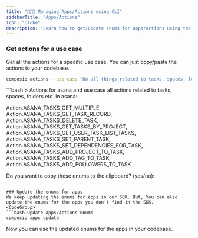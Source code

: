 ```yaml
---
title: "🧑🏻‍💻 Managing Apps/Actions using CLI"
sidebarTitle: "Apps/Actions"
icon: "globe"
description: "Learn how to get/update enums for apps/actions using the CLI."
---
```


### Get actions for a use case
Get all the actions for a specific use case. You can just copy/paste the actions to your codebase.
  <CodeGroup>
  ```bash Show all actions for a use case
  composio actions --use-case "Do all things related to tasks, spaces, folders etc. in asana" --app asana --limit=10
  ```
  </CodeGroup>
  ```bash
  > Actions for asana and use case all actions related to tasks, spaces, folders etc. in asana:

  Action.ASANA_TASKS_GET_MULTIPLE, Action.ASANA_TASKS_GET_TASK_RECORD, Action.ASANA_TASKS_DELETE_TASK, Action.ASANA_TASKS_GET_TASKS_BY_PROJECT, Action.ASANA_TASKS_GET_USER_TASK_LIST_TASKS, 
  Action.ASANA_TASKS_SET_PARENT_TASK, Action.ASANA_TASKS_SET_DEPENDENCIES_FOR_TASK, Action.ASANA_TASKS_ADD_PROJECT_TO_TASK, Action.ASANA_TASKS_ADD_TAG_TO_TASK, Action.ASANA_TASKS_ADD_FOLLOWERS_TO_TASK

  Do you want to copy these enums to the clipboard? (yes/no): 
  ```

### Update the enums for apps
We keep updating the enums for apps in our SDK. But, You can also update the enums for the apps you don't find in the SDK.
  <CodeGroup>
  ```bash Update Apps/Actions Enums
  composio apps update
  ```
  </CodeGroup>
Now you can use the updated enums for the apps in your codebase.